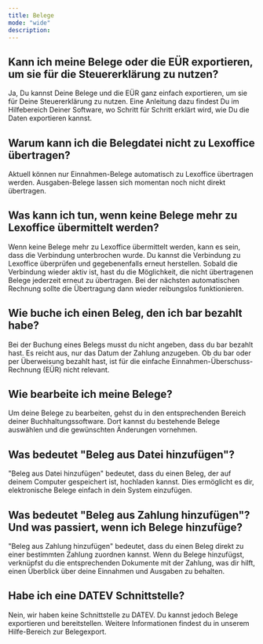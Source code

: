 ```yaml
---
title: Belege
mode: "wide"
description: 
---
```


## Kann ich meine Belege oder die EÜR exportieren, um sie für die Steuererklärung zu nutzen?

Ja, Du kannst Deine Belege und die EÜR ganz einfach exportieren, um sie für Deine Steuererklärung zu nutzen. Eine Anleitung dazu findest Du im Hilfebereich Deiner Software, wo Schritt für Schritt erklärt wird, wie Du die Daten exportieren kannst.

## Warum kann ich die Belegdatei nicht zu Lexoffice übertragen?

Aktuell können nur Einnahmen-Belege automatisch zu Lexoffice übertragen werden. Ausgaben-Belege lassen sich momentan noch nicht direkt übertragen.

## Was kann ich tun, wenn keine Belege mehr zu Lexoffice übermittelt werden?

Wenn keine Belege mehr zu Lexoffice übermittelt werden, kann es sein, dass die Verbindung unterbrochen wurde. Du kannst die Verbindung zu Lexoffice überprüfen und gegebenenfalls erneut herstellen. Sobald die Verbindung wieder aktiv ist, hast du die Möglichkeit, die nicht übertragenen Belege jederzeit erneut zu übertragen. Bei der nächsten automatischen Rechnung sollte die Übertragung dann wieder reibungslos funktionieren.

## Wie buche ich einen Beleg, den ich bar bezahlt habe?

Bei der Buchung eines Belegs musst du nicht angeben, dass du bar bezahlt hast. Es reicht aus, nur das Datum der Zahlung anzugeben. Ob du bar oder per Überweisung bezahlt hast, ist für die einfache Einnahmen-Überschuss-Rechnung (EÜR) nicht relevant.

## Wie bearbeite ich meine Belege?

Um deine Belege zu bearbeiten, gehst du in den entsprechenden Bereich deiner Buchhaltungssoftware. Dort kannst du bestehende Belege auswählen und die gewünschten Änderungen vornehmen.

## Was bedeutet "Beleg aus Datei hinzufügen"?

"Beleg aus Datei hinzufügen" bedeutet, dass du einen Beleg, der auf deinem Computer gespeichert ist, hochladen kannst. Dies ermöglicht es dir, elektronische Belege einfach in dein System einzufügen.

## Was bedeutet "Beleg aus Zahlung hinzufügen"? Und was passiert, wenn ich Belege hinzufüge?

"Beleg aus Zahlung hinzufügen" bedeutet, dass du einen Beleg direkt zu einer bestimmten Zahlung zuordnen kannst. Wenn du Belege hinzufügst, verknüpfst du die entsprechenden Dokumente mit der Zahlung, was dir hilft, einen Überblick über deine Einnahmen und Ausgaben zu behalten.

## Habe ich eine DATEV Schnittstelle?

Nein, wir haben keine Schnittstelle zu DATEV. Du kannst jedoch Belege exportieren und bereitstellen. Weitere Informationen findest du in unserem Hilfe-Bereich zur Belegexport.

